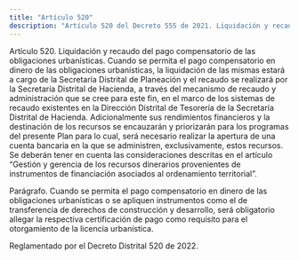```yaml
---
title: "Artículo 520"
description: "Artículo 520 del Decreto 555 de 2021. Liquidación y recaudo del pago compensatorio de las obligaciones urbanísticas."
---
```


Artículo 520. Liquidación y recaudo del pago compensatorio de las obligaciones urbanísticas. Cuando se permita el pago compensatorio en dinero de las obligaciones urbanísticas, la liquidación de las mismas estará a cargo de la Secretaría Distrital de Planeación y el recaudo se realizará por la Secretaría Distrital de Hacienda, a través del mecanismo de recaudo y administración que se cree para este fin, en el marco de los sistemas de recaudo existentes en la Dirección Distrital de Tesorería de la Secretaría Distrital de Hacienda. Adicionalmente sus rendimientos financieros y la destinación de los recursos se encauzarán y priorizarán para los programas del presente Plan para lo cual, será necesario realizar la apertura de una cuenta bancaria en la que se administren, exclusivamente, estos recursos. Se deberán tener en cuenta las consideraciones descritas en el artículo “Gestión y gerencia de los recursos dinerarios provenientes de instrumentos de financiación asociados al ordenamiento territorial”.
 
Parágrafo. Cuando se permita el pago compensatorio en dinero de las obligaciones urbanísticas o se apliquen instrumentos como el de transferencia de derechos de construcción y desarrollo, será obligatorio allegar la respectiva certificación de pago como requisito para el otorgamiento de la licencia urbanística.
 
Reglamentado por el Decreto Distrital 520 de 2022.